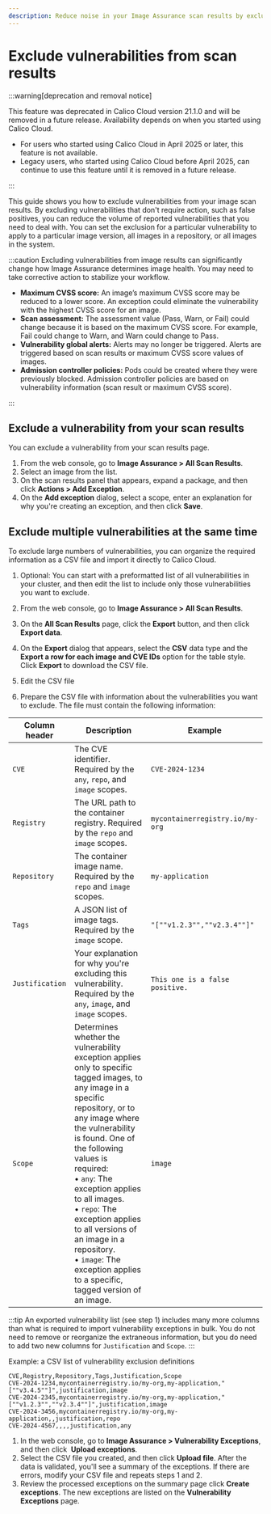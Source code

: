 ```yaml
---
description: Reduce noise in your Image Assurance scan results by excluding vulnerabilities.
---
```



# Exclude vulnerabilities from scan results

:::warning[deprecation and removal notice]

This feature was deprecated in Calico Cloud version 21.1.0 and will be removed in a future release. Availability depends on when you started using Calico Cloud.

- For users who started using Calico Cloud in April 2025 or later, this feature is not available.
- Legacy users, who started using Calico Cloud before April 2025, can continue to use this feature until it is removed in a future release.

:::

This guide shows you how to exclude vulnerabilities from your image scan results.
By excluding vulnerabilities that don't require action, such as false positives, you can reduce the volume of reported vulnerabilities that you need to deal with.
You can set the exclusion for a particular vulnerability to apply to a particular image version, all images in a repository, or all images in the system.

:::caution
Excluding vulnerabilities from image results can significantly change how Image Assurance determines image health.
You may need to take corrective action to stabilize your workflow.
- **Maximum CVSS score:** An image’s maximum CVSS score may be reduced to a lower score.
An exception could eliminate the vulnerability with the highest CVSS score for an image.
- **Scan assessment:** The assessment value (Pass, Warn, or Fail) could change because it is based on the maximum CVSS score.
For example, Fail could change to Warn, and Warn could change to Pass.
- **Vulnerability global alerts:** Alerts may no longer be triggered.
Alerts are triggered based on scan results or maximum CVSS score values of images.
- **Admission controller policies:** Pods could be created where they were previously blocked.
Admission controller policies are based on vulnerability information (scan result or maximum CVSS score).

:::

## Exclude a vulnerability from your scan results

You can exclude a vulnerability from your scan results page.

1. From the web console, go to **Image Assurance > All Scan Results**.
1. Select an image from the list.
1. On the scan results panel that appears, expand a package, and then click **Actions > Add Exception**.
1. On the **Add exception** dialog, select a scope, enter an explanation for why you're creating an exception, and then click **Save**.

## Exclude multiple vulnerabilities at the same time

To exclude large numbers of vulnerabilities, you can organize the required information as a CSV file and import it directly to Calico Cloud.

1. Optional: You can start with a preformatted list of all vulnerabilities in your cluster, and then edit the list to include only those vulnerabilities you want to exclude.
1. From the web console, go to **Image Assurance > All Scan Results**.
1. On the **All Scan Results** page, click the **Export** button, and then click **Export data**.
1. On the **Export** dialog that appears, select the **CSV** data type and the **Export a row for each image and CVE IDs** option for the table style.
Click **Export** to download the CSV file.
1. Edit the CSV file

1. Prepare the CSV file with information about the vulnerabilities you want to exclude.
The file must contain the following information:

| Column header | Description | Example |
   | -- | -- | -- |
| `CVE` | The CVE identifier. Required by the `any`, `repo`, and `image` scopes. | `CVE-2024-1234` |
| `Registry`| The URL path to the container registry. Required by the `repo` and `image` scopes. | `mycontainerregistry.io/my-org` |
| `Repository`| The container image name. Required by the `repo` and `image` scopes.| `my-application` |
| `Tags`| A JSON list of image tags. Required by the `image` scope. | `"[""v1.2.3"",""v2.3.4""]"` |
| `Justification` | Your explanation for why you're excluding this vulnerability. Required by the `any`, `image`, and `image` scopes.| `This one is a false positive.` |
| `Scope` | Determines whether the vulnerability exception applies only to specific tagged images, to any image in a specific repository, or to any image where the vulnerability is found. One of the following values is required:<br/>&bull; `any`: The exception applies to all images.<br/>&bull; `repo`: The exception applies to all versions of an image in a repository.<br/>&bull; `image`: The exception applies to a specific, tagged version of an image. | `image` |

:::tip
An exported vulnerability list (see step 1) includes many more columns than what is required to import vulnerability exceptions in bulk.
You do not need to remove or reorganize the extraneous information, but you do need to add two new columns for `Justification` and `Scope`.
:::

Example: a CSV list of vulnerability exclusion definitions

``` title="example-vulnerability-exclusions.csv"
CVE,Registry,Repository,Tags,Justification,Scope
CVE-2024-1234,mycontainerregistry.io/my-org,my-application,"[""v3.4.5""]",justification,image
CVE-2024-2345,mycontainerregistry.io/my-org,my-application,"[""v1.2.3"",""v2.3.4""]",justification,image
CVE-2024-3456,mycontainerregistry.io/my-org,my-application,,justification,repo
CVE-2024-4567,,,,justification,any
   ```

1. In the web console, go to **Image Assurance > Vulnerability Exceptions**, and then click <UploadIcon width="20" height="20"/>&nbsp;**Upload&nbsp;exceptions**.
1. Select the CSV file you created, and then click **Upload file**.
After the data is validated, you'll see a summary of the exceptions.
If there are errors, modify your CSV file and repeats steps 1 and 2.
1. Review the processed exceptions on the summary page click **Create exceptions**.
The new exceptions are listed on the **Vulnerability Exceptions** page.


